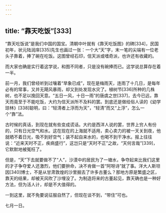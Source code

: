 ```yaml
---
---
---
```

title: “靠天吃饭”[333]
---




“靠天吃饭说”是我们中国的国宝。清朝中叶就有《靠天吃饭图》的碑[334]，民国初年，状元陆润庠[335]先生也画过一张：一个大“天”字，末一笔的尖端有一位老头子靠着，捧了碗在吃饭。这图曾经石印，信天派或嗜奇派，也许还有收藏的。

而大家也确是实行着这学说，和图不同者，只是没有碗捧而已。这学说总算存在着一半。

前一月，我们曾经听到过嚷着“旱象已成”，现在是梅雨天，连雨了十几日，是每年必有的常事，又并无飓风暴雨，却又到处发现水灾了。植树节[336]所种的几株树，也不足以挽回天意。“五日一风，十日一雨”的唐虞之世[337]，去今已远，靠天而竟至于不能吃饭，大约为信天派所不及料的罢。到底还是做给俗人读的《幼学琼林》[338]聪明，曰：“轻清者上浮而为天”，“轻清”而又“上浮”，怎么一个“靠”法。

古时候的真话，到现在就有些变成谎话。大约是西洋人说的罢，世界上穷人有份的，只有日光空气和水。这在现在的上海就不适用，卖心卖力的被一天关到夜，他就晒不着日光，吸不到好空气；装不起自来水的，也喝不到干净水。报上往往说：“近来天时不正，疾病盛行”，这岂只是“天时不正”之故，“天何言哉”[339]，它默默地被冤枉了。

但是，“天”下去就要做不了“人”，沙漠中的居民为了一塘水，争夺起来比我们这里的才子争夺爱人还激烈，他们要拚命，决不肯做一首“阿呀诗”就了事。洋大人斯坦因[340]博士，不是从甘肃敦煌的沙里掘去了许多古董么？那地方原是繁盛之区，靠天的结果，却被天风吹了沙埋没了。为制造将来的古董起见，靠天确也是一种好方法，但为活人计，却是不大值得的。

一到这里，就不免要说征服自然了，但现在谈不到，“带住”可也。

七月一日。